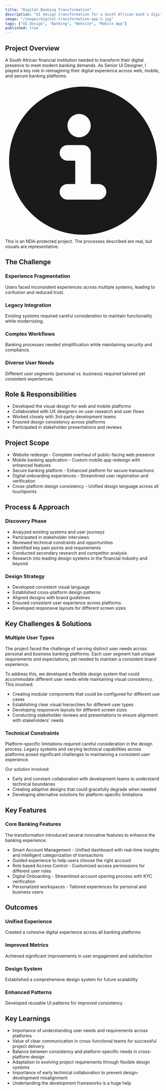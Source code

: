 ```yaml
---
title: "Digital Banking Transformation"
description: "UI design transformation for a South African bank's digital platforms"
image: "/images/digital-transformation-app-2.jpg"
tags: ["UI Design", "Banking", "Website", "Mobile App"]
published: true  
---
```


<div class="prose prose-lg max-w-none">


## Project Overview
A South African financial institution needed to transform their digital presence to meet modern banking demands. As Senior UI Designer, I played a key role in reimagining their digital experience across web, mobile, and secure banking platforms.

<div class="flex items-center p-4 mb-6 text-sm rounded-lg bg-blue-50 text-blue-800 border border-blue-300">
  <svg class="flex-shrink-0 inline w-4 h-4 mr-3" aria-hidden="true" xmlns="http://www.w3.org/2000/svg" fill="currentColor" viewBox="0 0 20 20">
    <path d="M10 .5a9.5 9.5 0 1 0 9.5 9.5A9.51 9.51 0 0 0 10 .5ZM9.5 4a1.5 1.5 0 1 1 0 3 1.5 1.5 0 0 1 0-3ZM12 15H8a1 1 0 0 1 0-2h1v-3H8a1 1 0 0 1 0-2h2a1 1 0 0 1 1 1v4h1a1 1 0 0 1 0 2Z"/>
  </svg>
  <span>This is an NDA-protected project. The processes described are real, but visuals are representative.</span>
</div>

## The Challenge

<div class="grid grid-cols-1 sm:grid-cols-2 gap-6 my-8">
  <div class="relative overflow-hidden rounded-xl bg-card p-6 border border-primary/40">
    <div class="absolute inset-0 bg-gradient-to-r from-primary/10 via-primary/5 to-transparent"></div>
    <h3 class="text-lg font-semibold mb-3 relative z-10">Experience Fragmentation</h3>
    <p class="relative z-10">Users faced inconsistent experiences across multiple systems, leading to confusion and reduced trust.</p>
  </div>
  <div class="relative overflow-hidden rounded-xl bg-card p-6 border border-primary/40">
    <div class="absolute inset-0 bg-gradient-to-r from-primary/10 via-primary/5 to-transparent"></div>
    <h3 class="text-lg font-semibold mb-3 relative z-10">Legacy Integration</h3>
    <p class="relative z-10">Existing systems required careful consideration to maintain functionality while modernizing.</p>
  </div>
  <div class="relative overflow-hidden rounded-xl bg-card p-6 border border-primary/40">
    <div class="absolute inset-0 bg-gradient-to-r from-primary/10 via-primary/5 to-transparent"></div>
    <h3 class="text-lg font-semibold mb-3 relative z-10">Complex Workflows</h3>
    <p class="relative z-10">Banking processes needed simplification while maintaining security and compliance.</p>
  </div>
  <div class="relative overflow-hidden rounded-xl bg-card p-6 border border-primary/40">
    <div class="absolute inset-0 bg-gradient-to-r from-primary/10 via-primary/5 to-transparent"></div>
    <h3 class="text-lg font-semibold mb-3 relative z-10">Diverse User Needs</h3>
    <p class="relative z-10">Different user segments (personal vs. business) required tailored yet consistent experiences.</p>
  </div>
</div>

## Role & Responsibilities
<ul class="list-none space-y-3">
  <li class="flex items-start">
    <span>Developed the visual design for web and mobile platforms</span>
  </li>
  <li class="flex items-start">
    <span>Collaborated with UX designers on user research and user flows</span>
  </li>
  <li class="flex items-start">
    <span>Worked closely with 3rd-party development teams</span>
  </li>
  <li class="flex items-start">
    <span>Ensured design consistency across platforms</span>
  </li>
  <li class="flex items-start">
    <span>Participated in stakeholder presentations and reviews</span>
  </li>
</ul>

## Project Scope
<ul>
  <li>Website redesign - Complete overhaul of public-facing web presence</li>
  <li>Mobile banking application - Custom mobile app redesign with enhanced features</li>
  <li>Secure banking platform - Enhanced platform for secure transactions</li>
  <li>Digital onboarding experiences - Streamlined user registration and verification</li>
  <li>Cross-platform design consistency - Unified design language across all touchpoints</li>
</ul>



## Process & Approach

### Discovery Phase
- Analyzed existing systems and user journeys
- Participated in stakeholder interviews
- Reviewed technical constraints and opportunities
- Identified key pain points and requirements
- Conducted secondary research and competitor analysis
- Research into leading design systems in the financial industry and beyond

### Design Strategy
- Developed consistent visual language
- Established cross-platform design patterns
- Aligned designs with brand guidelines
- Ensured consistent user experience across platforms
- Developed responsive layouts for different screen sizes

<ClickableImage 
  src="/images/digital-transformation-ux.jpg"
  alt="Design Process Phases"
  caption="Key phases of the design process"
/>

## Key Challenges & Solutions

### Multiple User Types
The project faced the challenge of serving distinct user needs across personal and business banking platforms. Each user segment had unique requirements and expectations, yet needed to maintain a consistent brand experience.

To address this, we developed a flexible design system that could accommodate different user needs while maintaining visual consistency. This involved:
- Creating modular components that could be configured for different use cases
- Establishing clear visual hierarchies for different user types
- Developing responsive layouts for different screen sizes
- Conducting stakeholder reviews and presentations to ensure alignment with stakeholders' needs

### Technical Constraints
Platform-specific limitations required careful consideration in the design process. Legacy systems and varying technical capabilities across platforms posed significant challenges to maintaining a consistent user experience.

Our solution involved:
<ul class="list-none space-y-3">
  <li class="flex items-start">
    <span>Early and constant collaboration with development teams to understand technical boundaries</span>
  </li>
  <li class="flex items-start">
    <span>Creating adaptive designs that could gracefully degrade when needed</span>
  </li>
  <li class="flex items-start">
    <span>Developing alternative solutions for platform-specific limitations</span>
  </li>
</ul>

<ClickableImage 
  src="/images/card 02 - structure.jpg"
  alt="Design Process Phases"
  caption="Key phases of the design process"
/>

## Key Features

### Core Banking Features
The transformation introduced several innovative features to enhance the banking experience:

<ul>
  <li>Smart Account Management - Unified dashboard with real-time insights and intelligent categorization of transactions</li>
  <li>Guided experience to help users choose the right account</li>
  <li>Role based Access Control - Customized access permissions for different user roles</li>
  <li>Digital Onboarding - Streamlined account opening process with KYC verification</li>
  <li>Personalized workspaces - Tailored experiences for personal and business users</li>
</ul>

## Outcomes

<div class="grid grid-cols-1 sm:grid-cols-2 gap-6 my-8">
  <div class="relative overflow-hidden rounded-xl bg-card p-6 border border-primary/40">
    <div class="absolute inset-0 bg-gradient-to-r from-primary/10 via-primary/5 to-transparent"></div>
    <h3 class="text-lg font-semibold mb-3 relative z-10">Unified Experience</h3>
    <p class="relative z-10">Created a cohesive digital experience across all banking platforms</p>
  </div>
  <div class="relative overflow-hidden rounded-xl bg-card p-6 border border-primary/40">
    <div class="absolute inset-0 bg-gradient-to-r from-primary/10 via-primary/5 to-transparent"></div>
    <h3 class="text-lg font-semibold mb-3 relative z-10">Improved Metrics</h3>
    <p class="relative z-10">Achieved significant improvements in user engagement and satisfaction</p>
  </div>
  <div class="relative overflow-hidden rounded-xl bg-card p-6 border border-primary/40">
    <div class="absolute inset-0 bg-gradient-to-r from-primary/10 via-primary/5 to-transparent"></div>
    <h3 class="text-lg font-semibold mb-3 relative z-10">Design System</h3>
    <p class="relative z-10">Established a comprehensive design system for future scalability</p>
  </div>
  <div class="relative overflow-hidden rounded-xl bg-card p-6 border border-primary/40">
    <div class="absolute inset-0 bg-gradient-to-r from-primary/10 via-primary/5 to-transparent"></div>
    <h3 class="text-lg font-semibold mb-3 relative z-10">Enhanced Patterns</h3>
    <p class="relative z-10">Developed reusable UI patterns for improved consistency</p>
  </div>
</div>



## Key Learnings
<ul class="list-none space-y-3">
  
   <li class="flex items-start">
    <span>Importance of understanding user needs and requirements across platforms</span>
  </li>
  <li class="flex items-start">
    <span>Value of clear communication in cross-functional teams for successful project delivery</span>
  </li>
  <li class="flex items-start">
    <span>Balance between consistency and platform-specific needs in cross-platform design</span>
  </li>
  <li class="flex items-start">
    <span>Adaptation to evolving project requirements through flexible design systems</span>
  </li>
  <li class="flex items-start">
    <span>Importance of early technical collaboration to prevent design-development misalignment</span>
  </li>
  <li class="flex items-start">
    <span>Undertanding the development frameworks is a huge help</span>
  </li>
</ul>

<div class="not-prose mt-8">
  <ContactButton />
</div>

</div>

